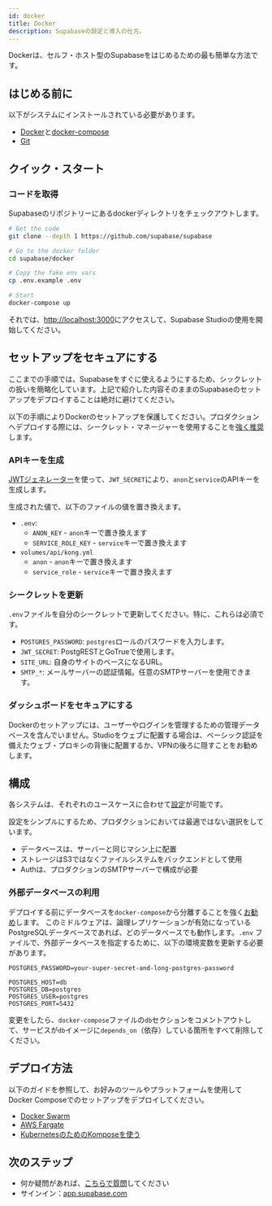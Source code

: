 ```yaml
---
id: docker
title: Docker
description: Supabaseの設定と導入の仕方。
---
```


Dockerは、セルフ・ホスト型のSupabaseをはじめるための最も簡単な方法です。

## はじめる前に

以下がシステムにインストールされている必要があります。

- [Docker](https://docs.docker.com/engine/install/)と[docker-compose](https://docs.docker.com/compose/install/)
- [Git](https://git-scm.com/downloads)

## クイック・スタート

### コードを取得

Supabaseのリポジトリーにあるdockerディレクトリをチェックアウトします。

```sh
# Get the code
git clone --depth 1 https://github.com/supabase/supabase

# Go to the docker folder
cd supabase/docker

# Copy the fake env vars
cp .env.example .env

# Start
docker-compose up
```

それでは、[http://localhost:3000](http://localhost:3000)にアクセスして、Supabase Studioの使用を開始してください。


## セットアップをセキュアにする

ここまでの手順では、Supabaseをすぐに使えるようにするため、シックレットの扱いを簡略化しています。上記で紹介した内容そのままのSupabaseのセットアップをデプロイすることは絶対に避けてください。

以下の手順によりDockerのセットアップを保護してください。プロダクションへデプロイする際には、シークレット・マネージャーを使用することを[強く推奨](/docs/guides/hosting/overview#managing-your-secrets)します。

### APIキーを生成

[JWTジェネレーター](/docs/guides/hosting/overview#apiキー)を使って、`JWT_SECRET`により、`anon`と`service`のAPIキーを生成します。

生成された値で、以下のファイルの値を置き換えます。

- `.env`: 
  - `ANON_KEY` - `anon`キーで置き換えます
  - `SERVICE_ROLE_KEY` - `service`キーで置き換えます
- `volumes/api/kong.yml`
  - `anon` - `anon`キーで置き換えます
  - `service_role` - `service`キーで置き換えます

### シークレットを更新

`.env`ファイルを自分のシークレットで更新してください。特に、これらは必須です。

- `POSTGRES_PASSWORD`: `postgres`ロールのパスワードを入力します。 
- `JWT_SECRET`: PostgRESTとGoTrueで使用します。
- `SITE_URL`: 自身のサイトのベースになるURL。
- `SMTP_*`: メールサーバーの認証情報。任意のSMTPサーバーを使用できます。



### ダッシュボードをセキュアにする

Dockerのセットアップには、ユーザーやログインを管理するための管理データベースを含んでいません。Studioをウェブに配置する場合は、ベーシック認証を備えたウェブ・プロキシの背後に配置するか、VPNの後ろに隠すことをお勧めします。 

## 構成

各システムは、それぞれのユースケースに合わせて[設定](/docs/guides/hosting/overview#configuration)が可能です。

設定をシンプルにするため、プロダクションにおいては最適ではない選択をしています。

- データベースは、サーバーと同じマシン上に配置
- ストレージはS3ではなくファイルシステムをバックエンドとして使用
- Authは、プロダクションのSMTPサーバーで構成が必要

### 外部データベースの利用

デプロイする前にデータベースを`docker-compose`から分離することを強く[お勧め](/docs/guides/hosting/overview#managing-your-database)します。
このミドルウェアは、論理レプリケーションが有効になっているPostgreSQLデータベースであれば、どのデータベースでも動作します。`.env` ファイルで、外部データベースを指定するために、以下の環境変数を更新する必要があります。

```env title=".env"
POSTGRES_PASSWORD=your-super-secret-and-long-postgres-password

POSTGRES_HOST=db
POSTGRES_DB=postgres
POSTGRES_USER=postgres
POSTGRES_PORT=5432
```

変更をしたら、`docker-compose`ファイルの`db`セクションをコメントアウトして、サービスが`db`イメージに`depends_on`（依存）している箇所をすべて削除してください。


## デプロイ方法

以下のガイドを参照して、お好みのツールやプラットフォームを使用してDocker Composeでのセットアップをデプロイしてください。

- [Docker Swarm](https://docs.docker.com/engine/swarm/stack-deploy/)
- [AWS Fargate](https://aws.amazon.com/blogs/containers/deploy-applications-on-amazon-ecs-using-docker-compose/)
- [KubernetesのためのKomposeを使う](https://kubernetes.io/docs/tasks/configure-pod-container/translate-compose-kubernetes/)


## 次のステップ

- 何か疑問があれば、[こちらで質問](https://github.com/supabase/supabase/discussions)してください
- サインイン：[app.supabase.com](https://app.supabase.com)
